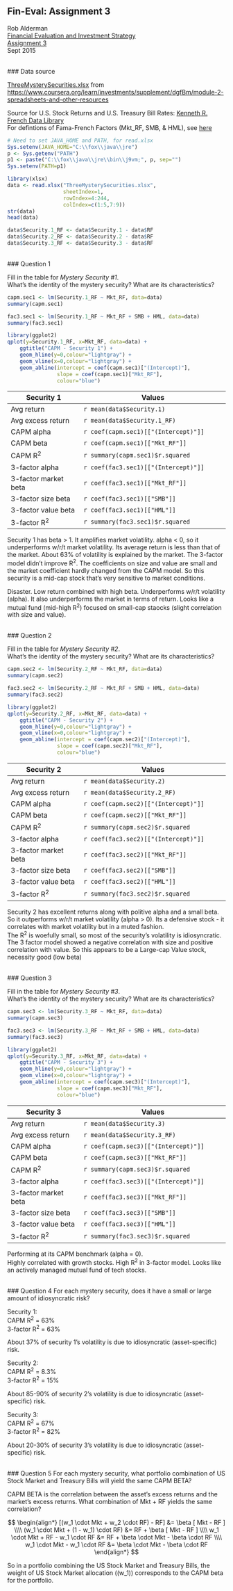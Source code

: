 
## Fin-Eval: Assignment 3

Rob Alderman  
[Financial Evaluation and Investment Strategy](https://www.coursera.org/learn/investments/outline?module=7TIU9)  
[Assignment 3](https://www.coursera.org/learn/investments/lecture/meglV/assignment-3-analyzing-identifying-three-mystery-securities)  
Sept 2015

<br />
### Data source

[ThreeMysterySecurities.xlsx](ThreeMysterySecurities.xlsx)
from [https://www.coursera.org/learn/investments/supplement/dgfBm/module-2-spreadsheets-and-other-resources](https://www.coursera.org/learn/investments/supplement/dgfBm/module-2-spreadsheets-and-other-resources)  

Source for U.S. Stock Returns and U.S. Treasury Bill Rates: [Kenneth R. French Data Library](http://mba.tuck.dartmouth.edu/pages/faculty/ken.french/data_library.html)  
For defintions of Fama-French Factors (Mkt_RF, SMB, & HML), see [here](http://mba.tuck.dartmouth.edu/pages/faculty/ken.french/Data_Library/f-f_factors.html)  

```r

# Need to set JAVA_HOME and PATH, for read.xlsx
Sys.setenv(JAVA_HOME="C:\\fox\\java\\jre")
p <- Sys.getenv("PATH")
p1 <- paste("C:\\fox\\java\\jre\\bin\\j9vm;", p, sep="")
Sys.setenv(PATH=p1)

library(xlsx)
data <- read.xlsx("ThreeMysterySecurities.xlsx",
                  sheetIndex=1,
                  rowIndex=4:244,
                  colIndex=c(1:5,7:9))
str(data)
head(data)

data$Security.1_RF <- data$Security.1 - data$RF
data$Security.2_RF <- data$Security.2 - data$RF
data$Security.3_RF <- data$Security.3 - data$RF

```

<br />
### Question 1

Fill in the table for *Mystery Security #1*.  
What's the identity of the mystery security?  What are its characteristics?

```r

capm.sec1 <- lm(Security.1_RF ~ Mkt_RF, data=data)
summary(capm.sec1)

fac3.sec1 <- lm(Security.1_RF ~ Mkt_RF + SMB + HML, data=data)
summary(fac3.sec1)

library(ggplot2)
qplot(y=Security.1_RF, x=Mkt_RF, data=data) +
    ggtitle("CAPM - Security 1") + 
    geom_hline(y=0,colour="lightgray") +
    geom_vline(x=0,colour="lightgray") +
    geom_abline(intercept = coef(capm.sec1)["(Intercept)"], 
                slope = coef(capm.sec1)["Mkt_RF"], 
                colour="blue")

```


| Security 1                |  Values                                   |
| ---------------------     | ----------------------------------------- |
| Avg return                | `r mean(data$Security.1)`                 |
| Avg excess return         | `r mean(data$Security.1_RF)`              |
| CAPM alpha                | `r coef(capm.sec1)[["(Intercept)"]]`      |
| CAPM beta                 | `r coef(capm.sec1)[["Mkt_RF"]]`           |
| CAPM R<sup>2</sup>        | `r summary(capm.sec1)$r.squared`          |
| 3-factor alpha            | `r coef(fac3.sec1)[["(Intercept)"]]`      |
| 3-factor market beta      | `r coef(fac3.sec1)[["Mkt_RF"]]`           |
| 3-factor size beta        | `r coef(fac3.sec1)[["SMB"]]`              |
| 3-factor value beta       | `r coef(fac3.sec1)[["HML"]]`              |
| 3-factor R<sup>2</sup>    | `r summary(fac3.sec1)$r.squared`          |


Security 1 has beta > 1.  It amplifies market volatility. alpha < 0, so it underperforms w/r/t market volatility.
Its average return is less than that of the market. 
About 63% of volatility is explained by the market.  The 3-factor model didn't improve R<sup>2</sup>.
The coefficients on size and value are small and the market coefficient hardly changed from the CAPM model.
So this security is a mid-cap stock that's very sensitive to market conditions.

Disaster.  Low return combined with high beta.  Underperforms w/r/t volatility (alpha).  It also
underperforms the market in terms of return.  Looks like a mutual fund (mid-high R<sup>2</sup>) focused
on small-cap staocks (slight correlation with size and value).



<br />
### Question 2

Fill in the table for *Mystery Security #2*.  
What's the identity of the mystery security?  What are its characteristics?

```r

capm.sec2 <- lm(Security.2_RF ~ Mkt_RF, data=data)
summary(capm.sec2)

fac3.sec2 <- lm(Security.2_RF ~ Mkt_RF + SMB + HML, data=data)
summary(fac3.sec2)

library(ggplot2)
qplot(y=Security.2_RF, x=Mkt_RF, data=data) +
    ggtitle("CAPM - Security 2") + 
    geom_hline(y=0,colour="lightgray") +
    geom_vline(x=0,colour="lightgray") +
    geom_abline(intercept = coef(capm.sec2)["(Intercept)"], 
                slope = coef(capm.sec2)["Mkt_RF"], 
                colour="blue")
```


| Security 2                |  Values                                   |
| ---------------------     | ----------------------------------------- |
| Avg return                | `r mean(data$Security.2)`                 |
| Avg excess return         | `r mean(data$Security.2_RF)`              |
| CAPM alpha                | `r coef(capm.sec2)[["(Intercept)"]]`      |
| CAPM beta                 | `r coef(capm.sec2)[["Mkt_RF"]]`           |
| CAPM R<sup>2</sup>        | `r summary(capm.sec2)$r.squared`          |
| 3-factor alpha            | `r coef(fac3.sec2)[["(Intercept)"]]`      |
| 3-factor market beta      | `r coef(fac3.sec2)[["Mkt_RF"]]`           |
| 3-factor size beta        | `r coef(fac3.sec2)[["SMB"]]`              |
| 3-factor value beta       | `r coef(fac3.sec2)[["HML"]]`              |
| 3-factor R<sup>2</sup>    | `r summary(fac3.sec2)$r.squared`          |


Security 2 has excellent returns along with politive alpha and a small beta. 
So it outperforms w/r/t market volatility (alpha > 0).
Its a defensive stock - it correlates with market volatility but in a muted fashion.  
The R<sup>2</sup> is woefully small, so most of the security's volatility is idiosyncratic.
The 3 factor model showed a negative correlation with size and positive correlation with value.
So this appears to be a Large-cap Value stock, necessity good (low beta)

<br />
### Question 3

Fill in the table for *Mystery Security #3*.  
What's the identity of the mystery security?  What are its characteristics?

```r

capm.sec3 <- lm(Security.3_RF ~ Mkt_RF, data=data)
summary(capm.sec3)

fac3.sec3 <- lm(Security.3_RF ~ Mkt_RF + SMB + HML, data=data)
summary(fac3.sec3)

library(ggplot2)
qplot(y=Security.3_RF, x=Mkt_RF, data=data) +
    ggtitle("CAPM - Security 3") + 
    geom_hline(y=0,colour="lightgray") +
    geom_vline(x=0,colour="lightgray") +
    geom_abline(intercept = coef(capm.sec3)["(Intercept)"], 
                slope = coef(capm.sec3)["Mkt_RF"], 
                colour="blue")
```


| Security 3                |  Values                                   |
| ---------------------     | ----------------------------------------- |
| Avg return                | `r mean(data$Security.3)`                 |
| Avg excess return         | `r mean(data$Security.3_RF)`              |
| CAPM alpha                | `r coef(capm.sec3)[["(Intercept)"]]`      |
| CAPM beta                 | `r coef(capm.sec3)[["Mkt_RF"]]`           |
| CAPM R<sup>2</sup>        | `r summary(capm.sec3)$r.squared`          |
| 3-factor alpha            | `r coef(fac3.sec3)[["(Intercept)"]]`      |
| 3-factor market beta      | `r coef(fac3.sec3)[["Mkt_RF"]]`           |
| 3-factor size beta        | `r coef(fac3.sec3)[["SMB"]]`              |
| 3-factor value beta       | `r coef(fac3.sec3)[["HML"]]`              |
| 3-factor R<sup>2</sup>    | `r summary(fac3.sec3)$r.squared`          |


Performing at its CAPM benchmark (alpha = 0).  
Highly correlated with growth stocks.
High R<sup>2</sup> in 3-factor model.
Looks like an actively managed mutual fund of tech stocks.


<br />
### Question 4
For each mystery security, does it have a small or large amount of idiosyncratic risk?

Security 1:   
CAPM R<sup>2</sup> = 63%   
3-factor R<sup>2</sup> = 63%   

About 37% of security 1's volatility is due to idiosyncratic (asset-specific) risk. 

Security 2:  
CAPM R<sup>2</sup> = 8.3%   
3-factor R<sup>2</sup> = 15%   

About 85-90% of security 2's volatility is due to idiosyncratic (asset-specific) risk. 

Security 3:  
CAPM R<sup>2</sup> = 67%   
3-factor R<sup>2</sup> = 82%   

About 20-30% of security 3's volatility is due to idiosyncratic (asset-specific) risk. 



<br />
### Question 5
For each mystery security, what portfolio combination of US Stock Market and Treasury Bills will
yield the same CAPM BETA? 

CAPM BETA is the correlation between the asset's excess returns and the market's excess returns.
What combination of Mkt + RF yields the same correlation?

$$
\begin{align*}
[(w_1 \cdot Mkt + w_2 \cdot RF) - RF] &= \beta [ Mkt - RF ]
\\\\
(w_1 \cdot Mkt + (1 - w_1) \cdot RF)  &= RF + \beta [ Mkt - RF ]
\\\\
w_1 \cdot Mkt + RF - w_1 \cdot RF  &= RF + \beta \cdot Mkt - \beta \cdot RF
\\\\
w_1 \cdot Mkt - w_1 \cdot RF  &= \beta \cdot Mkt - \beta \cdot RF
\end{align*}
$$

So in a portfolio combining the US Stock Market and Treasury Bills, the weight of US Stock Market
allocation (\(w_1\)) corresponds to the CAPM beta for the portfolio.
